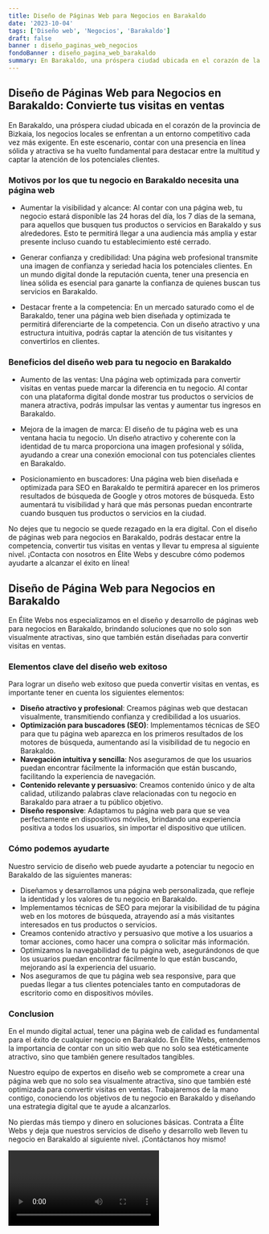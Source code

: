 ```yaml
---
title: Diseño de Páginas Web para Negocios en Barakaldo
date: '2023-10-04'
tags: ['Diseño web', 'Negocios', 'Barakaldo']
draft: false
banner : diseño_paginas_web_negocios
fondoBanner : diseño_pagina_web_barakaldo
summary: En Barakaldo, una próspera ciudad ubicada en el corazón de la provincia de Bizkaia, los negocios locales se enfrentan a un entorno competitivo cada vez más exigente. En este escenario, contar con una presencia en línea sólida y atractiva se ha vuelto fundamental para destacar entre la multitud y captar la atención de los potenciales clientes.
---
```


## Diseño de Páginas Web para Negocios en Barakaldo: Convierte tus visitas en ventas

En Barakaldo, una próspera ciudad ubicada en el corazón de la provincia de Bizkaia, los negocios locales se enfrentan a un entorno competitivo cada vez más exigente. En este escenario, contar con una presencia en línea sólida y atractiva se ha vuelto fundamental para destacar entre la multitud y captar la atención de los potenciales clientes.

### Motivos por los que tu negocio en Barakaldo necesita una página web

- Aumentar la visibilidad y alcance: Al contar con una página web, tu negocio estará disponible las 24 horas del día, los 7 días de la semana, para aquellos que busquen tus productos o servicios en Barakaldo y sus alrededores. Esto te permitirá llegar a una audiencia más amplia y estar presente incluso cuando tu establecimiento esté cerrado.

- Generar confianza y credibilidad: Una página web profesional transmite una imagen de confianza y seriedad hacia los potenciales clientes. En un mundo digital donde la reputación cuenta, tener una presencia en línea sólida es esencial para ganarte la confianza de quienes buscan tus servicios en Barakaldo.

- Destacar frente a la competencia: En un mercado saturado como el de Barakaldo, tener una página web bien diseñada y optimizada te permitirá diferenciarte de la competencia. Con un diseño atractivo y una estructura intuitiva, podrás captar la atención de tus visitantes y convertirlos en clientes.

### Beneficios del diseño web para tu negocio en Barakaldo

- Aumento de las ventas: Una página web optimizada para convertir visitas en ventas puede marcar la diferencia en tu negocio. Al contar con una plataforma digital donde mostrar tus productos o servicios de manera atractiva, podrás impulsar las ventas y aumentar tus ingresos en Barakaldo.

- Mejora de la imagen de marca: El diseño de tu página web es una ventana hacia tu negocio. Un diseño atractivo y coherente con la identidad de tu marca proporciona una imagen profesional y sólida, ayudando a crear una conexión emocional con tus potenciales clientes en Barakaldo.

- Posicionamiento en buscadores: Una página web bien diseñada e optimizada para SEO en Barakaldo te permitirá aparecer en los primeros resultados de búsqueda de Google y otros motores de búsqueda. Esto aumentará tu visibilidad y hará que más personas puedan encontrarte cuando busquen tus productos o servicios en la ciudad.

No dejes que tu negocio se quede rezagado en la era digital. Con el diseño de páginas web para negocios en Barakaldo, podrás destacar entre la competencia, convertir tus visitas en ventas y llevar tu empresa al siguiente nivel. ¡Contacta con nosotros en Élite Webs y descubre cómo podemos ayudarte a alcanzar el éxito en línea!

<GifSeo />

<Cta />

## Diseño de Página Web para Negocios en Barakaldo

En Élite Webs nos especializamos en el diseño y desarrollo de páginas web para negocios en Barakaldo, brindando soluciones que no solo son visualmente atractivas, sino que también están diseñadas para convertir visitas en ventas.

### Elementos clave del diseño web exitoso

Para lograr un diseño web exitoso que pueda convertir visitas en ventas, es importante tener en cuenta los siguientes elementos:

- **Diseño atractivo y profesional**: Creamos páginas web que destacan visualmente, transmitiendo confianza y credibilidad a los usuarios.
- **Optimización para buscadores (SEO)**: Implementamos técnicas de SEO para que tu página web aparezca en los primeros resultados de los motores de búsqueda, aumentando así la visibilidad de tu negocio en Barakaldo.
- **Navegación intuitiva y sencilla**: Nos aseguramos de que los usuarios puedan encontrar fácilmente la información que están buscando, facilitando la experiencia de navegación.
- **Contenido relevante y persuasivo**: Creamos contenido único y de alta calidad, utilizando palabras clave relacionadas con tu negocio en Barakaldo para atraer a tu público objetivo.
- **Diseño responsive**: Adaptamos tu página web para que se vea perfectamente en dispositivos móviles, brindando una experiencia positiva a todos los usuarios, sin importar el dispositivo que utilicen.

### Cómo podemos ayudarte

Nuestro servicio de diseño web puede ayudarte a potenciar tu negocio en Barakaldo de las siguientes maneras:

- Diseñamos y desarrollamos una página web personalizada, que refleje la identidad y los valores de tu negocio en Barakaldo.
- Implementamos técnicas de SEO para mejorar la visibilidad de tu página web en los motores de búsqueda, atrayendo así a más visitantes interesados en tus productos o servicios.
- Creamos contenido atractivo y persuasivo que motive a los usuarios a tomar acciones, como hacer una compra o solicitar más información.
- Optimizamos la navegabilidad de tu página web, asegurándonos de que los usuarios puedan encontrar fácilmente lo que están buscando, mejorando así la experiencia del usuario.
- Nos aseguramos de que tu página web sea responsive, para que puedas llegar a tus clientes potenciales tanto en computadoras de escritorio como en dispositivos móviles.

### Conclusion

En el mundo digital actual, tener una página web de calidad es fundamental para el éxito de cualquier negocio en Barakaldo. En Élite Webs, entendemos la importancia de contar con un sitio web que no solo sea estéticamente atractivo, sino que también genere resultados tangibles.

Nuestro equipo de expertos en diseño web se compromete a crear una página web que no solo sea visualmente atractiva, sino que también esté optimizada para convertir visitas en ventas. Trabajaremos de la mano contigo, conociendo los objetivos de tu negocio en Barakaldo y diseñando una estrategia digital que te ayude a alcanzarlos.

No pierdas más tiempo y dinero en soluciones básicas. Contrata a Élite Webs y deja que nuestros servicios de diseño y desarrollo web lleven tu negocio en Barakaldo al siguiente nivel. ¡Contáctanos hoy mismo!

<Video />

<CtaBot job='Negocios' city='Barakaldo'/>

<Gmaps query='Barakaldo+españa+maps' />